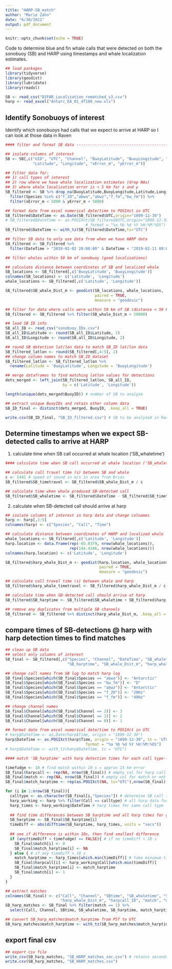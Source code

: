 ```yaml
---
title: "HARP-SB_match"
author: "Marie Zahn"
date: "6/30/2021"
output: pdf_document
---
```


```r
knitr::opts_chunk$set(echo = TRUE)
```

Code to determine blue and fin whale calls that were detected on both the sonobuoy (SB) and HARP using timestamps and whale localization estimates.


```r
## load packages
library(tidyverse)
library(geodist)
library(lubridate)
library(readxl)

SB <- read_csv("DIFAR_Localisation_rematched_v3.csv")
harp <- read_excel("Antarc_EA_01_df100_new.xls")

```


## Identify Sonobuoys of interest

Identify which sonobuoys had calls that we expect to arrive at HARP so I can look at those data in Raven

```r
#### filter and format SB data -------------------------------------------------------------------

## isolate columns of interest
SB <- SB[,c("UID", "UTC", "Channel", "BuoyLatitude", "BuoyLongitude", "Species", 
            "Latitude", "Longitude", "xError_m", "yError_m")]

## filter data for:
## 1) call types of interest
## 2) row where we have whale localization estimates (drop NAs)
## 3) where whale localization error is < 5 km for x and y
SB_filtered <- SB %>% drop_na(BuoyLatitude,BuoyLongitude,Latitude,Longitude) %>% 
  filter(Species %in% c("f_20","abwa","abwz","f_fm","bw_fm")) %>% 
  filter(xError_m < 5000 & yError_m < 5000)

## format date from excel numerical date/time to POSIXct in UTC
SB_filtered$DateTime <- as.Date(SB_filtered$UTC,origin="1899-12-30")
# SB_filtered$DateTime <- as.POSIXct(SB_filtered$UTC,origin="1899-12-30", tz = 'UTC',
                                   # format = "%a %b %d %Y %H:%M:%OS")
SB_filtered$DateTime <- with_tz(SB_filtered$DateTime,tz="UTC")

## filter SB data to only use data from when we have HARP data
SB_filtered <- SB_filtered %>% 
  filter(DateTime > "2019-02-02 20:00:00" & DateTime < "2019-02-11 00:00:00")

## filter whales within 50 km of sonobuoy (good localizations)

## calculate distance between coordinates of SB and localized whale
SB_locations <- SB_filtered[,c('BuoyLatitude', 'BuoyLongitude')]
colnames(SB_locations) <- c('Latitude', 'Longitude')
whale_locations <- SB_filtered[,c('Latitude', 'Longitude')]

SB_filtered$SB_whale_Dist_m <- geodist(SB_locations, whale_locations,
                                       paired = TRUE,
                                       measure = "geodesic")

## filter for data where calls were within 50 km of SB (distance < 50 km)
SB_filtered <- SB_filtered %>% filter(SB_whale_Dist_m < 50000)

```


```r
## load SB ID info
SB_all_ID <- read_csv("sonobuoy_IDs.csv")
SB_all_ID$Latitude <- round(SB_all_ID$Latitude, 2)
SB_all_ID$Longitude <- round(SB_all_ID$Longitude, 2)

## round SB detection lat/lon data to match SB_ID lat/lon data
SB_filtered_latlon <- round(SB_filtered[,4:5], 2)
## change column names to match SB_ID dataset
SB_filtered_latlon <- SB_filtered_latlon %>% 
  rename(Latitude = 'BuoyLatitude', Longitude = 'BuoyLongitude')

## merge dataframes to find matching latlon values for detections
dets_merged <- left_join(SB_filtered_latlon, SB_all_ID, 
                         by = c('Latitude', 'Longitude'))

length(unique(dets_merged$BuoyID)) # number of SB to analyze

## extract unique BuoyIDs and retain other column data
SB_ID_final <- distinct(dets_merged, BuoyID, .keep_all = TRUE)

write.csv(SB_ID_final, "SB_ID_filtered.csv") # SB to be analyzed in Raven

```


## Determine timestamps when we expect SB-detected calls to arrive at HARP

1. calculate time when SB call occurred at whale location ('SB_whaletime')

```r
#### calculate time when SB call occurred at whale location ('SB_whaletime')------------------------

## calculate call travel time (s) between SB and whale
c <- 1441 # speed of sound in m/s in area from Brian
SB_filtered$SB_timetravel <- SB_filtered$SB_whale_Dist_m / c

## calculate time when whale produced SB-detected call
SB_filtered$SB_whaletime <- SB_filtered$DateTime - SB_filtered$SB_timetravel

```

2. calculate when SB-detected call should arrive at harp

```r
## isolate columns of interest in harp data and change colnames
harp <- harp[,3:5]
colnames(harp) <- c("Species", "Call", "Time")

## calculate distance between coordinates of HARP and localized whale
whale_locations <- SB_filtered[,c('Latitude', 'Longitude')]
harp.location <- data.frame(rep(-65.8379, nrow(whale_locations)),
                            rep(144.4346, nrow(whale_locations)))
colnames(harp.location) <- c('Latitude', 'Longitude')

SB_filtered$harp_whale_Dist_m <- geodist(harp.location, whale_locations,
                                         paired = TRUE,
                                         measure = "geodesic")

## calculate call travel time (s) between whale and harp
SB_filtered$harp_whale_timetravel <- SB_filtered$harp_whale_Dist_m / c

## calculate time when SB-detected call should arrive at harp
SB_filtered$SB_harptime <- SB_filtered$SB_whaletime + SB_filtered$harp_whale_timetravel

## remove any duplicates from multiple SB channels
SB_filtered <- SB_filtered %>% distinct(harp_whale_Dist_m, .keep_all = TRUE)

```


## compare times of SB-detections @ harp with harp detection times to find matches

```r
## clean up SB data
## select only columns of interest
SB_final <- SB_filtered[,c("Species", "Channel", "DateTime", "SB_whaletime", 
                           "SB_harptime", "SB_whale_Dist_m", "harp_whale_Dist_m")]

## change call names from SB log to match harp log
SB_final$Species[which(SB_final$Species == "abwa")] <- "Antarctic"
SB_final$Species[which(SB_final$Species == "bw_fm")] <- "D"
SB_final$Species[which(SB_final$Species == "abwz")] <- "Antarctic"
SB_final$Species[which(SB_final$Species == "f_20")] <- "20Hz"
SB_final$Species[which(SB_final$Species == "f_fm")] <- "40Hz"

## change channel names
SB_final$Channel[which(SB_final$Channel == 2)] <- 3
SB_final$Channel[which(SB_final$Channel == 1)] <- 2
SB_final$Channel[which(SB_final$Channel == 0)] <- 1

## format date from excel numerical date/time to POSIXct in UTC
# harp$DateTime <- as.Date(harp$Time, origin = "1899-12-30")
harp$DateTime <- as.POSIXct(harp$Time, origin = "1899-12-30", tz = 'UTC',
                                   format = "%a %b %d %Y %H:%M:%OS")        
# harp$DateTime <- with_tz(harp$DateTime, tz = "UTC")

#### match 'SB_harptime' with harp detection times for each call type-------------------------

timefudge <- 10 # find match within 10 s = approx 15 km error
SB_final$harpcall <- rep(NA, nrow(SB_final)) # empty col for harp call type
SB_final$match <- rep(NA, nrow(SB_final)) # empty col for match or not (1/0)
SB_final$match_harptime <- rep(as.POSIXct(NA, tz="UTC"),nrow(SB_final)) # empty col for corresponding match harp time

for (i in 1:nrow(SB_final)){
  calltype <- as.character(SB_final[i,"Species"]) # determine SB call type
  harp_working <- harp %>% filter(Call == calltype) # all harp data for call type
  harp_times <- harp_working$DateTime # harp times for same call type
  
  ## find time differences between SB harptime and all harp times for given call type
  SB_harptime <- SB_final$SB_harptime[i]
  timeDiff <- abs(difftime(SB_harptime, harp_times, units = "secs"))
  
  ## see if difference is within 10s, then find smallest difference
  if (any(timeDiff < timefudge) == FALSE){ # if no timeDiff < 10 s
    SB_final$match[i] <- 0
    SB_final$match_harptime[i] <- NA
  } else { # if any timeDiff < 10 s
    match_harptime <- harp_times[which.min(timeDiff)] # take minimum time diff
    SB_final$harpcall[i] <- harp_working$Call[which.min(timeDiff)]
    SB_final$match_harptime[i] <- match_harptime
    SB_final$match[i] <- 1
  }
}

## extract matches
colnames(SB_final) <- c("Call", "Channel", "SBtime", "SB_whaletime", "SB_harptime", "SB_whale_Dist_m",
                        "harp_whale_Dist_m", "harpcall_ID", "match", "match_harptime")
SB_harp_matches <- SB_final %>% filter(match == 1) %>% 
  select(Call, Channel, SBtime, SB_whaletime, SB_harptime, match_harptime, SB_whale_Dist_m, harp_whale_Dist_m)

## convert SB_harp_matches$match_harptime from PST to UTC
SB_harp_matches$match_harptime <- with_tz(SB_harp_matches$match_harptime, tz = "UTC")

```


## export final csv

```r
## export csv file
write_csv(SB_harp_matches, "SB_HARP_matches_sec.csv") # retains seconds
write.csv(SB_harp_matches, "SB_HARP_matches.csv")

```
